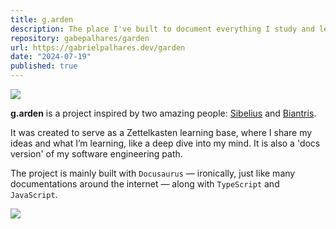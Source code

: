 ```yaml
---
title: g.arden
description: The place I've built to document everything I study and learn. Inspired by the Zettelkasten method and created as a way to implement Learn In Public.
repository: gabepalhares/garden
url: https://gabrielpalhares.dev/garden
date: "2024-07-19"
published: true
---
```


[![](/garden1.png)](https://gabrielpalhares.dev/garden)

**g.arden** is a project inspired by two amazing people: [Sibelius](https://x.com/sseraphini) and [Biantris](https://x.com/biantris_).

It was created to serve as a Zettelkasten learning base, where I share my ideas and what I’m learning, like a deep dive into my mind. It is also a 'docs version' of my software engineering path.

The project is mainly built with `Docusaurus` — ironically, just like many documentations around the internet — along with `TypeScript` and `JavaScript`.

[![](/garden2.png)](https://gabrielpalhares.dev/garden/intro)
